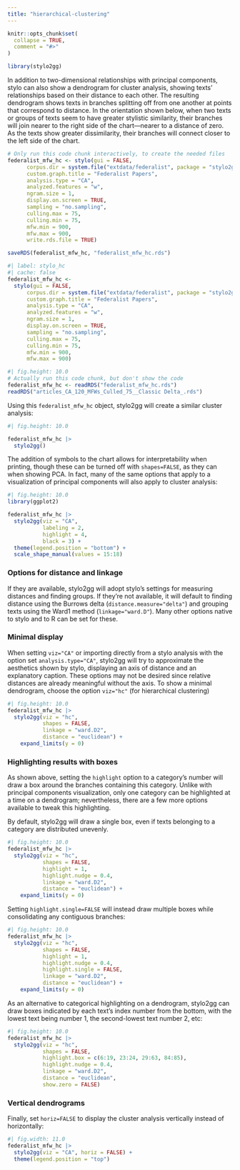 ```yaml
---
title: "hierarchical-clustering"
---
```


```r
knitr::opts_chunk$set(
  collapse = TRUE,
  comment = "#>"
)
```

```r
library(stylo2gg)
```

In addition to two-dimensional relationships with principal components, stylo can also show a dendrogram for cluster analysis, showing texts' relationships based on their distance to each other. The resulting dendrogram shows texts in branches splitting off from one another at points that correspond to distance. In the orientation shown below, when two texts or groups of texts seem to have greater stylistic similarity, their branches will join nearer to the right side of the chart---nearer to a distance of zero. As the texts show greater dissimilarity, their branches will connect closer to the left side of the chart.

```r
# Only run this code chunk interactively, to create the needed files
federalist_mfw_hc <- stylo(gui = FALSE,
      corpus.dir = system.file("extdata/federalist", package = "stylo2gg"),
      custom.graph.title = "Federalist Papers",
      analysis.type = "CA",
      analyzed.features = "w",
      ngram.size = 1,
      display.on.screen = TRUE,
      sampling = "no.sampling",
      culling.max = 75,
      culling.min = 75,
      mfw.min = 900,
      mfw.max = 900,
      write.rds.file = TRUE)

saveRDS(federalist_mfw_hc, "federalist_mfw_hc.rds")
```

```r
#| label: stylo_hc
#| cache: false
federalist_mfw_hc <- 
  stylo(gui = FALSE,
      corpus.dir = system.file("extdata/federalist", package = "stylo2gg"),
      custom.graph.title = "Federalist Papers",
      analysis.type = "CA",
      analyzed.features = "w",
      ngram.size = 1,
      display.on.screen = TRUE,
      sampling = "no.sampling",
      culling.max = 75,
      culling.min = 75,
      mfw.min = 900,
      mfw.max = 900)
```

```r
#| fig.height: 10.0
# Actually run this code chunk, but don't show the code
federalist_mfw_hc <- readRDS("federalist_mfw_hc.rds")
readRDS("articles_CA_120_MFWs_Culled_75__Classic Delta_.rds")
```


Using this `federalist_mfw_hc` object, stylo2gg will create a similar cluster analysis:

```r
#| fig.height: 10.0

federalist_mfw_hc |> 
  stylo2gg()
```

The addition of symbols to the chart allows for interpretability when printing, though these can be turned off with `shapes=FALSE`, as they can when showing PCA. In fact, many of the same options that apply to a visualization of principal components will also apply to cluster analysis:

```r
#| fig.height: 10.0
library(ggplot2)

federalist_mfw_hc |> 
  stylo2gg(viz = "CA",
           labeling = 2,
           highlight = 4,
           black = 3) + 
  theme(legend.position = "bottom") + 
  scale_shape_manual(values = 15:18)
```

### Options for distance and linkage

If they are available, stylo2gg will adopt stylo's settings for measuring distances and finding groups. If they're not available, it will default to finding distance using the Burrows delta (`distance.measure="delta"`) and grouping texts using the Ward1 method (`linkage="ward.D"`). Many other options native to stylo and to R can be set for these.

### Minimal display

When setting `viz="CA"` or importing directly from a stylo analysis with the option set `analysis.type="CA"`, stylo2gg will try to approximate the aesthetics shown by stylo, displaying an axis of distance and an explanatory caption. These options may not be desired since relative distances are already meaningful without the axis. To show a minimal dendrogram, choose the option `viz="hc"` (for hierarchical clustering)

```r
#| fig.height: 10.0
federalist_mfw_hc |>
  stylo2gg(viz = "hc",
           shapes = FALSE,
           linkage = "ward.D2",
           distance = "euclidean") +
    expand_limits(y = 0)
```

### Highlighting results with boxes

As shown above, setting the `highlight` option to a category's number will draw a box around the branches containing this category. Unlike with principal components visualization, only one category can be highlighted at a time on a dendrogram; nevertheless, there are a few more options available to tweak this highlighting.

By default, stylo2gg will draw a single box, even if texts belonging to a category are distributed unevenly.

```r
#| fig.height: 10.0
federalist_mfw_hc |>  
  stylo2gg(viz = "hc",
           shapes = FALSE,
           highlight = 1,
           highlight.nudge = 0.4,
           linkage = "ward.D2",
           distance = "euclidean") +
    expand_limits(y = 0)
```

Setting `highlight.single=FALSE` will instead draw multiple boxes while consolidating any contiguous branches:

```r
#| fig.height: 10.0
federalist_mfw_hc |> 
  stylo2gg(viz = "hc",
           shapes = FALSE,
           highlight = 1,
           highlight.nudge = 0.4,
           highlight.single = FALSE,
           linkage = "ward.D2",
           distance = "euclidean") +
    expand_limits(y = 0)
```

As an alternative to categorical highlighting on a dendrogram, stylo2gg can draw boxes indicated by each text's index number from the bottom, with the lowest text being number 1, the second-lowest text number 2, etc:

```r
#| fig.height: 10.0
federalist_mfw_hc |> 
  stylo2gg(viz = "hc",
           shapes = FALSE,
           highlight.box = c(6:19, 23:24, 29:63, 84:85),
           highlight.nudge = 0.4,
           linkage = "ward.D2",
           distance = "euclidean",
           show.zero = FALSE)
```

### Vertical dendrograms

Finally, set `horiz=FALSE` to display the cluster analysis vertically instead of horizontally:

```r
#| fig.width: 11.0
federalist_mfw_hc |> 
  stylo2gg(viz = "CA", horiz = FALSE) +
  theme(legend.position = "top")
```
